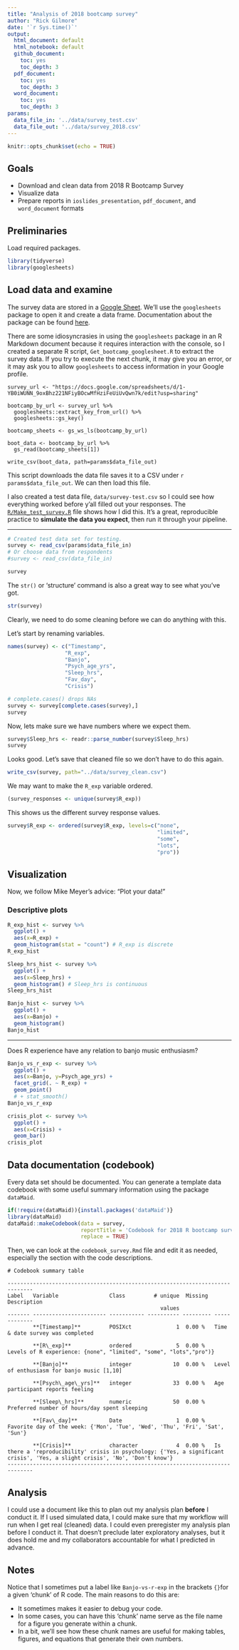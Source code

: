 ```yaml
---
title: "Analysis of 2018 bootcamp survey"
author: "Rick Gilmore"
date: '`r Sys.time()`'
output:
  html_document: default
  html_notebook: default
  github_document:
    toc: yes
    toc_depth: 3
  pdf_document:
    toc: yes
    toc_depth: 3
  word_document:
    toc: yes
    toc_depth: 3
params:
  data_file_in: '../data/survey_test.csv'
  data_file_out: '../data/survey_2018.csv'
---
```


```r
knitr::opts_chunk$set(echo = TRUE)
```

## Goals

- Download and clean data from 2018 R Bootcamp Survey
- Visualize data
- Prepare reports in `ioslides_presentation`, `pdf_document`, and `word_document` formats

## Preliminaries

Load required packages.

```r
library(tidyverse)
library(googlesheets)
```

## Load data and examine

The survey data are stored in a [Google Sheet](https://docs.google.com/spreadsheets/d/1-YB0iWUNN_9oxBhz221NFiyBOcwMfHziFeUiUvQwn7k/edit#gid=2108979913). 
We'll use the `googlesheets` package to open it and create a data frame. Documentation about the package can be found [here](https://cran.r-project.org/web/packages/googlesheets/vignettes/basic-usage.html).

There are some idiosyncrasies in using the `googlesheets` package in an R Markdown document because it requires interaction with the console, so I created a separate R script, `Get_bootcamp_googlesheet.R` to extract the survey data.
If you try to execute the next chunk, it may give you an error, or it may ask you to allow `googlesheets` to access information in your Google profile.

```
survey_url <- "https://docs.google.com/spreadsheets/d/1-YB0iWUNN_9oxBhz221NFiyBOcwMfHziFeUiUvQwn7k/edit?usp=sharing"

bootcamp_by_url <- survey_url %>%
  googlesheets::extract_key_from_url() %>%
  googlesheets::gs_key()

bootcamp_sheets <- gs_ws_ls(bootcamp_by_url)

boot_data <- bootcamp_by_url %>%
  gs_read(bootcamp_sheets[1])
          
write_csv(boot_data, path=params$data_file_out)
```

This script downloads the data file saves it to a CSV under `r params$data_file_out`.
We can then load this file.

I also created a test data file, `data/survey-test.csv` so I could see how everything worked before y'all filled out your responses.
The [`R/Make_test_survey.R`](../R/Make_test_survey.R) file shows how I did this.
It's a great, reproducible practice to **simulate the data you expect**, then run it through your pipeline.

---

```r
# Created test data set for testing.
survey <- read_csv(params$data_file_in)
# Or choose data from respondents
#survey <- read_csv(data_file_in)
```

```r
survey
```

The `str()` or 'structure' command is also a great way to see what you've got.

```r
str(survey)
```

Clearly, we need to do some cleaning before we can do anything with this.

Let's start by renaming variables.

```r
names(survey) <- c("Timestamp",
                  "R_exp",
                  "Banjo",
                  "Psych_age_yrs",
                  "Sleep_hrs",
                  "Fav_day",
                  "Crisis")
```


```r
# complete.cases() drops NAs
survey <- survey[complete.cases(survey),]
survey
```

Now, lets make sure we have numbers where we expect them. 
<!-- That person who really likes 8 hours ("8!!!") is a problem (for me, not them). -->

```r
survey$Sleep_hrs <- readr::parse_number(survey$Sleep_hrs)
survey
```

Looks good. Let's save that cleaned file so we don't have to do this again.

```r
write_csv(survey, path="../data/survey_clean.csv")
```

We may want to make the `R_exp` variable ordered.

```r
(survey_responses <- unique(survey$R_exp))
```

This shows us the different survey response values.

```r
survey$R_exp <- ordered(survey$R_exp, levels=c("none",
                                               "limited",
                                               "some",
                                               "lots",
                                               "pro"))
```

## Visualization

Now, we follow Mike Meyer's advice: "Plot your data!"

### Descriptive plots

```r
R_exp_hist <- survey %>%
  ggplot() +
  aes(x=R_exp) +
  geom_histogram(stat = "count") # R_exp is discrete
R_exp_hist
```

```r
Sleep_hrs_hist <- survey %>%
  ggplot() +
  aes(x=Sleep_hrs) +
  geom_histogram() # Sleep_hrs is continuous
Sleep_hrs_hist
```

```r
Banjo_hist <- survey %>%
  ggplot() +
  aes(x=Banjo) +
  geom_histogram()
Banjo_hist
```

---

Does R experience have any relation to banjo music enthusiasm?

```r
Banjo_vs_r_exp <- survey %>%
  ggplot() +
  aes(x=Banjo, y=Psych_age_yrs) +
  facet_grid(. ~ R_exp) +
  geom_point()
  # + stat_smooth()
Banjo_vs_r_exp
```

```r
crisis_plot <- survey %>%
  ggplot() +
  aes(x=Crisis) +
  geom_bar()
crisis_plot
```

## Data documentation (codebook)

Every data set should be documented.
You can generate a template data codebook with some useful summary information using the package `dataMaid`.

```r
if(!require(dataMaid)){install.packages('dataMaid')}
library(dataMaid)
dataMaid::makeCodebook(data = survey, 
                       reportTitle = 'Codebook for 2018 R bootcamp survey', 
                       replace = TRUE)
```

Then, we can look at the `codebook_survey.Rmd` file and edit it as needed, especially the section with the code descriptions.

```
# Codebook summary table

------------------------------------------------------------------------------
Label   Variable                Class         # unique  Missing  Description  
                                                values                        
------- ----------------------- ----------- ---------- --------- -------------
        **[Timestamp]**         POSIXct              1  0.00 %   Time & date survey was completed            

        **[R\_exp]**            ordered              5  0.00 %   Levels of R experience: {none", "limited", "some", "lots","pro")}            

        **[Banjo]**             integer             10  0.00 %   Level of enthusiasm for banjo music [1,10]              

        **[Psych\_age\_yrs]**   integer             33  0.00 %   Age participant reports feeling              

        **[Sleep\_hrs]**        numeric             50  0.00 %   Preferred number of hours/day spent sleeping

        **[Fav\_day]**          Date                 1  0.00 %   Favorite day of the week: {'Mon', 'Tue', 'Wed', 'Thu', 'Fri', 'Sat', 'Sun'}              

        **[Crisis]**            character            4  0.00 %   Is there a 'reproducibility' crisis in psychology: {'Yes, a significant crisis', 'Yes, a slight crisis', 'No', 'Don't know'}            
------------------------------------------------------------------------------

```

## Analysis

I could use a document like this to plan out my analysis plan **before** I conduct it.
If I used simulated data, I could make sure that my workflow will run when I get real (cleaned) data.
I could even preregister my analysis plan before I conduct it.
That doesn't preclude later exploratory analyses, but it does hold me and my collaborators accountable for what I predicted in advance.

## Notes

Notice that I sometimes put a label like `Banjo-vs-r-exp` in the brackets `{}`for a given 'chunk' of R code. The main reasons to do this are:

- It sometimes makes it easier to debug your code.
- In some cases, you can have this 'chunk' name serve as the file name for a figure you generate within a chunk.
- In a bit, we'll see how these chunk names are useful for making tables, figures, and equations that generate their own numbers.